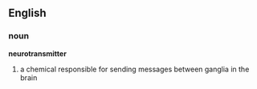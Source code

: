==English==
===noun===
'''neurotransmitter'''

#a chemical responsible for sending messages between ganglia in the brain